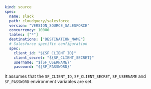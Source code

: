 ```yaml copy
kind: source
spec:
  name: slack
  path: cloudquery/salesforce
  version: "VERSION_SOURCE_SALESFORCE"
  concurrency: 10000
  tables: ["*"]
  destinations: ["DESTINATION_NAME"]
  # Salesforce specific configuration
  spec:
    client_id: "${SF_CLIENT_ID}"
    client_secret: "${SF_CLIENT_SECRET}"
    username: "${SF_USERNAME}"
    password: "${SF_PASSWORD}"
```

It assumes that the `SF_CLIENT_ID`, `SF_CLIENT_SECRET`, `SF_USERNAME` and `SF_PASSWORD` environment variables are set.